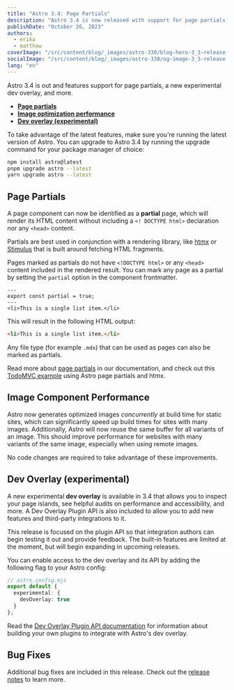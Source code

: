 ```yaml
---
title: "Astro 3.4: Page Partials"
description: "Astro 3.4 is now released with support for page partials, improved image optimization performance, and an early preview of a new dev overlay."
publishDate: "October 26, 2023"
authors:
  - erika
  - matthew
coverImage: "/src/content/blog/_images/astro-330/blog-hero-3_3-release.webp"
socialImage: "/src/content/blog/_images/astro-330/og-image-3_3-release.webp"
lang: "en"
---
```


Astro 3.4 is out and features support for page partials, a new experimental dev overlay, and more.

- **[Page partials](#page-partials)**
- **[Image optimization performance](#image-component-performance)**
- **[Dev overlay (experimental)](#dev-overlay-experimental)**

To take advantage of the latest features, make sure you're running the latest version of Astro. You can upgrade to Astro 3.4 by running the upgrade command for your package manager of choice:

```sh
npm install astro@latest
pnpm upgrade astro --latest
yarn upgrade astro --latest
```

## Page Partials

A page component can now be identified as a **partial** page, which will render its HTML content without including a `<! DOCTYPE html>` declaration nor any `<head>` content.

Partials are best used in conjunction with a rendering library, like [htmx](https://htmx.org/) or [Stimulus](https://stimulus.hotwired.dev/) that is built around fetching HTML fragments.

Pages marked as partials do not have `<!DOCTYPE html>` or any `<head>` content included in the rendered result. You can mark any page as a partial by setting the `partial` option in the component frontmatter.


```astro
---
export const partial = true;
---
<li>This is a single list item.</li>
```

This will result in the following HTML output:

```html
<li>This is a single list item.</li>
```

Any file type (for example `.mdx`) that can be used as pages can also be marked as partials.

Read more about [page partials](/en/core-concepts/astro-pages/#partials) in our documentation, and check out this [TodoMVC example](https://github.com/tony-sull/todomvc-astro-htmx) using Astro page partials and htmx.

## Image Component Performance

Astro now generates optimized images *concurrently* at build time for static sites, which can significantly speed up build times for sites with many images. Additionally, Astro will now reuse the same buffer for all variants of an image. This should improve performance for websites with many variants of the same image, especially when using remote images.

No code changes are required to take advantage of these improvements.

## Dev Overlay (experimental)

A new experimental __dev overlay__ is available in 3.4 that allows you to inspect your page islands, see helpful audits on performance and accessibility, and more. A Dev Overlay Plugin API is also included to allow you to add new features and third-party integrations to it.

This release is focused on the plugin API so that integration authors can begin testing it out and provide feedback. The built-in features are limited at the moment, but will begin expanding in upcoming releases.

You can enable access to the dev overlay and its API by adding the following flag to your Astro config:

```ts
// astro.config.mjs
export default {
  experimental: {
    devOverlay: true
  }
};
```

Read the [Dev Overlay Plugin API documentation](https://docs.astro.build/en/reference/dev-overlay-plugin-reference/) for information about building your own plugins to integrate with Astro's dev overlay.

## Bug Fixes

Additional bug fixes are included in this release. Check out the [release notes](https://github.com/withastro/astro/pull/8917) to learn more.
